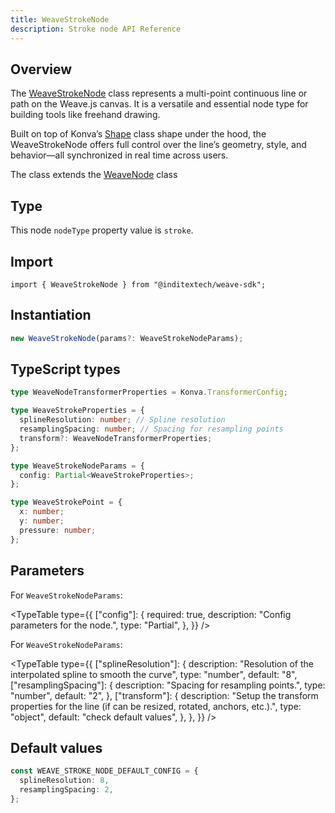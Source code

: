 ```yaml
---
title: WeaveStrokeNode
description: Stroke node API Reference
---
```



## Overview

The [WeaveStrokeNode](https://github.com/InditexTech/weavejs/blob/main/code/packages/sdk/src/nodes/stroke/stroke.ts)
class represents a multi-point continuous line or path on the Weave.js canvas. It is a versatile and essential node type for
building tools like freehand drawing.

Built on top of Konva’s [Shape](https://konvajs.org/api/Konva.Shape.html) class shape under the hood, the WeaveStrokeNode
offers full control over the line’s geometry, style, and behavior—all synchronized in real time across users.

The class extends the [WeaveNode](/docs/sdk/api-reference/nodes/node) class

## Type

This node `nodeType` property value is `stroke`.

## Import

```shell
import { WeaveStrokeNode } from "@inditextech/weave-sdk";
```

## Instantiation

```ts
new WeaveStrokeNode(params?: WeaveStrokeNodeParams);
```

## TypeScript types

```ts
type WeaveNodeTransformerProperties = Konva.TransformerConfig;

type WeaveStrokeProperties = {
  splineResolution: number; // Spline resolution
  resamplingSpacing: number; // Spacing for resampling points
  transform?: WeaveNodeTransformerProperties;
};

type WeaveStrokeNodeParams = {
  config: Partial<WeaveStrokeProperties>;
};

type WeaveStrokePoint = {
  x: number;
  y: number;
  pressure: number;
};
```

## Parameters

For `WeaveStrokeNodeParams`:

<TypeTable
  type={{
    ["config"]: {
      required: true,
      description: "Config parameters for the node.",
      type: "Partial<WeaveStrokeNodeParams>",
    },
  }}
/>

For `WeaveStrokeNodeParams`:

<TypeTable
  type={{
    ["splineResolution"]: {
      description: "Resolution of the interpolated spline to smooth the curve",
      type: "number",
      default: "8",
      ["resamplingSpacing"]: {
        description: "Spacing for resampling points.",
        type: "number",
        default: "2",
      },
      ["transform"]: {
        description:
          "Setup the transform properties for the line (if can be resized, rotated, anchors, etc.).",
        type: "object",
        default: "check default values",
      },
    },
  }}
/>

## Default values

```ts
const WEAVE_STROKE_NODE_DEFAULT_CONFIG = {
  splineResolution: 8,
  resamplingSpacing: 2,
};
```
